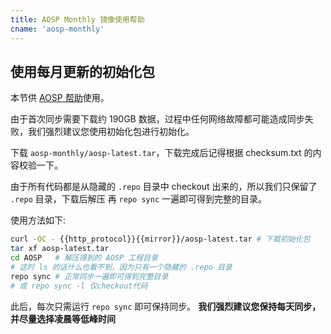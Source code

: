 ```yaml
---
title: AOSP Monthly 镜像使用帮助
cname: 'aosp-monthly'
---
```


## 使用每月更新的初始化包

本节供 [AOSP 帮助](/AOSP/)使用。

由于首次同步需要下载约 190GB 数据，过程中任何网络故障都可能造成同步失败，我们强烈建议您使用初始化包进行初始化。

下载 `aosp-monthly/aosp-latest.tar`，下载完成后记得根据 checksum.txt 的内容校验一下。

由于所有代码都是从隐藏的 `.repo` 目录中 checkout 出来的，所以我们只保留了 `.repo` 目录，下载后解压
再 `repo sync` 一遍即可得到完整的目录。

使用方法如下:

<CodeBlock>

```bash
curl -OC - {{http_protocol}}{{mirror}}/aosp-latest.tar # 下载初始化包
tar xf aosp-latest.tar
cd AOSP   # 解压得到的 AOSP 工程目录
# 这时 ls 的话什么也看不到，因为只有一个隐藏的 .repo 目录
repo sync # 正常同步一遍即可得到完整目录
# 或 repo sync -l 仅checkout代码
```

</CodeBlock>

此后，每次只需运行 `repo sync` 即可保持同步。
**我们强烈建议您保持每天同步，并尽量选择凌晨等低峰时间**


